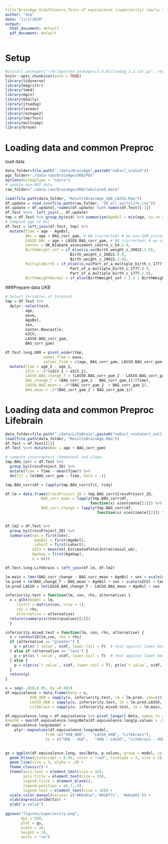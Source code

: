 ```yaml
---
title"BrainAge_VidalPineiro_Tests of equivalence (superiority) (early life v. aging) (XGB & LASSO)"
author: "dvp"
date: "11/2/2020"
output:
  html_document: default
  pdf_document: default
---
```


# Setup
```r
#install.packages("~/R/imported_packages/3.6.0/itsadug_2.3.tar.gz", repos = NULL, type = "source")
knitr::opts_chunk$set(echo = TRUE)
library(tidyverse)
library(magrittr)
library(lme4)
library(mgcv)
library(GGally)
library(itsadug)
library(lavaan)
library(reshape2)
library(lmerTest)
library(multcomp)
library(broom)
```

# Loading data and common Preproc
load data
```r
data_folder=file.path("./data/BrainAge",paste0("noExcl_scaled"))
pgs_folder="./data-raw/BrainAge/UKB/PGS"
options(bitmapType = "cairo")
# update non-MRI data
raw_folder="./data-raw/BrainAge/UKB/tabulated_data"

load(file.path(data_folder, "ResultsBrainAge_XGB_LASSO.Rda"))
df.update = read.csv(file.path(raw_folder, "ID_all_earlylife.csv"))
df.update = df.update[,!names(df.update) %in% names(df.Test)[-1]]
df.Test %<>%  left_join(., df.update)
tmp = df.Test %>% group_by(eid) %>% summarise(AgeBsl = min(age, na.rm = T))
# compute age at Bsl
df.Test = left_join(df.Test, tmp) %>% 
  mutate(Time = age - AgeBsl,
         BAc = age + BAG_corr_gam, # BA (corrected) # we use GAM_corrected as default
         LASSO.BAc = age + LASSO.BAG_corr_gam, # BA (corrected) # we use GAM_corrected as default
         Center = UK_Biobank_assessment_centre_c_54.3.0, 
         BirthWeight_unf = if_else(is.na(Birth_weight_c_20022.1.0),
                             Birth_weight_c_20022.0.0,
                             Birth_weight_c_20022.1.0),
         MultipleBirth = if_else(is.na(Part_of_a_multiple_birth_c_1777.1.0),
                             Part_of_a_multiple_birth_c_1777.0.0,
                             Part_of_a_multiple_birth_c_1777.1.0),
         BirthWeightNormal = if_else(BirthWeight_unf < 2.5 | BirthWeight_unf > 4.5,NaN, BirthWeight_unf))
```

###Prepare data UKB 
```r
# Select Variables of Interest
tmp = df.Test %>% 
  dplyr::select(eid, 
         age, 
         wave, 
         AgeBsl,
         sex,
         Center.Newcastle,
         eICV,
         LASSO.BAG_corr_gam,
         BAG_corr_gam)

df.Test.long.UKB = pivot_wider(tmp, 
                 names_from = wave,
                 values_from = c(age, BAG_corr_gam, LASSO.BAG_corr_gam,eICV)) %>% 
  mutate(Time = age_2 - age_1, 
         eICV = .5*(eICV_1 + eICV_2),
         LASSO.BAG_change_T = (LASSO.BAG_corr_gam_2 - LASSO.BAG_corr_gam_1)/(Time),
         BAG_change_T = (BAG_corr_gam_2 - BAG_corr_gam_1)/(Time),
         LASSO.BAG_mean = .5*(BAG_corr_gam_2  + BAG_corr_gam_1),
         BAG_mean = .5*(BAG_corr_gam_2 + BAG_corr_gam_1))

```



# Loading data and common Preproc Lifebrain
```r
data_folder=file.path("./data/LifeBrain",paste0("noExcl_resCohort_outlierremove"))
load(file.path(data_folder, "ResultsBrainAge.Rda"))
df.Test = df.Test[[1]]
df.Test %<>% mutate(BAc = age + BAG_corr_gam)

# compute interceptect (demeaned) and slope
tmp.BAG_corr = df.Test %>% 
  group_by(CrossProject_ID) %>% 
  mutate(Time = Time - mean(Time)) %>% 
  do(fit = lm(BAG_corr_gam ~ Time, data = .))

tmp.BAG_corr$df = lapply(tmp.BAG_corr$fit, tidy)  

df.lm = data.frame(CrossProject_ID = tmp.BAG_corr$CrossProject_ID,
                BAG_corr_mean = lapply(tmp.BAG_corr$df, 
                                      function(x) x$estimate[[1]]) %>% simplify2array(),
                BAG_corr_change = lapply(tmp.BAG_corr$df, 
                                         function(x) x$estimate[[2]]) %>% simplify2array())


df.lm2 = df.Test %>% 
  group_by(CrossProject_ID) %>% 
  summarise(sex = first(sex),
             AgeBsl = first(AgeBsl),
             cohort = first(cohort),
            eICV = mean(Vol_EstimatedTotalIntraCranial_wb),
            AgeGap = first(AgeGap),
            n = n())

df.Test.long.Lifebrain = left_join(df.lm, df.lm2)
```

```r

lm.main = lmer(BAG_corr_change ~ BAG_corr_mean + AgeBsl + sex + scale(eICV) + (1 | cohort), data = df.Test.long.Lifebrain, REML = T)
lm.pred = lm(BAG_change_T ~ BAG_mean + AgeBsl + sex + scale(eICV) + Center.Newcastle, data = df.Test.long.UKB)
lm.pred.LASSO = lm(LASSO.BAG_change_T ~ LASSO.BAG_mean + AgeBsl + sex + scale(eICV) + Center.Newcastle, data = df.Test.long.UKB)

inferiority.test = function(lm, con, rhs, alternative) {
  x = glht(model = lm,
     linfct = matrix(con, nrow = 1),
     rhs = rhs,
     alternative = alternative)
  return(summary(x)$test$pvalues[[1]])
  }

inferiority.mixed.test = function(lm, con, rhs, alternative) {
  x = contest1D(lm,con, rhs = rhs)
  if (alternative == "greater") {
    p = pt(x$`t value`, x$df, lower.tail = F)  # test against lower bound
  } else if (alternative == "less") {
    p = pt(x$`t value`, x$df, lower.tail = T)  # test against lower bound
  } else {
    p = c(pt(x$`t value`, x$df, lower.tail = T), pt(x$`t value`, x$df, lower.tail = F)) # test against lower bound
  }
  return(p)
}

x = seq(-.020,0.05, by =0.001)
df.equivalence = data.frame(Beta = x,
           XGB_UKB = sapply(x, inferiority.test, lm = lm.pred, con=c(0,1,0,0,0,0),alternative= "less"),
           LASSO_UKB = sapply(x, inferiority.test, lm = lm.pred.LASSO, con=c(0,1,0,0,0,0),alternative= "less"),
           Lifebrain = sapply(x, inferiority.mixed.test, lm = lm.main, con=c(0,1,0,0,0),alternative= "less"))

df.equivalence.long = df.equivalence %>% pivot_longer(-Beta, names_to = "model", values_to = "p.values")
(maxh0 = max(df.equivalence.long$Beta[df.equivalence.long$p.values > .05]))
df.equivalence.long$model = 
    plyr::mapvalues(df.equivalence.long$model,
                  from =c("XGB_UKB",   "LASSO_UKB", "Lifebrain"),
                  to = c("UKB - XGB",   "UKB - LASSO", "Lifebrain - XGB"))
  

gs = ggplot(df.equivalence.long, aes(Beta, p.values, group = model, color = model)) +
  geom_hline(yintercept = 0.05, color = "red", linetype = 3, size = 2) +
  geom_line(size = 3, alpha = .9) +
  theme_classic() +
  theme(axis.text = element_text(size = 16),
        axis.title = element_text(size = 20),
        legend.title = element_blank(),
        legend.position = c(.7,.8),
        legend.text = element_text(size = 16)) + 
  scale_color_manual(values= c("#66a61e","#810f7c", '#e6ab02')) +
  xlab(expression(Delta)) +
  ylab("p-value")
  
ggsave("figures/superiority.png", 
       dpi = 500, 
       plot = gs,
       width = 10,
       height = 10, 
       units = "cm")
```

